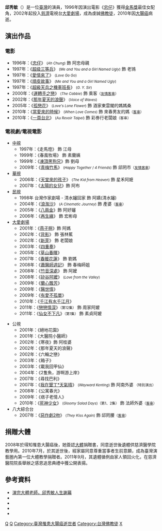 {{藝人
|姓名 = 邱秀敏
|類型 = 女演員
|圖片 = Chiu Hsiu-Min.jpeg
|圖片尺寸 = 250px
|圖片簡介 = 
|羅馬拼音 = Chiu Hsiu-Min
|英文名 = 
|暱稱 = 
|其他藝名 = 
|國籍 = {{ROC}}
|民族 = 
|出生日期 = 1946年
|出生地點 = {{TWN}}
|逝世日期 = {{death date and age|2010|7|28|1946|0|0}}
|逝世地點 = {{TWN}}[[台北|台北]][[慈濟醫院|慈濟醫院]]
|職業 = [[演員|演員]]
|語言 = [[台語|台語]]、[[現代標準漢語|國語]]
|教育程度 = 
|宗教信仰 = [[佛教|佛教]]
|配偶 = {{marriage|陳廷峰|1969}}
|兒女 = 2女
|父母 = 
|演奏樂器 = 
|出身地 = {{TWN}}
|出道作 = 
|出道日期 = 1995年
|代表作 = 電影《[[忠仔|忠仔]]》
|活躍年代 = 1995年-2010年
|經紀公司 = 
|網站 = 
|IMDb = 4309060
|音樂專輯 = 
|電影 = 
|電視劇 = 
|舞台劇 = 
|awards = {{awards|name=[[金馬獎|金馬獎]]|award=最佳女配角 |year=1997年 |title=《[[忠仔|忠仔]]》 |role=阿忠母親 }}
}}

'''邱秀敏'''（{{bd|1946年||2010年|7月28日|X邱}}）是一位[[臺灣|臺灣]]的演員，1996年因演出電影《[[忠仔|忠仔]]》獲得[[金馬獎|金馬獎]]最佳女配角，2002年起投入[[慈濟|慈濟]]電視台[[大愛劇場|大愛劇場]]，成為虔誠[[佛教徒|佛教徒]]，2010年因[[大腸癌|大腸癌]]病逝。

==演出作品==
===電影===
*1996年：《[[忠仔|忠仔]]》 <small>(''Ah Chung'')</small>  飾 阿忠母親
*1997年：《[[超级三等兵|超级三等兵]]》 <small>(''Me and You and a Girl Named Ugly'')</small>  飾 老鴇
*1997年：《[[愛情來了|愛情來了]]》 <small>(''Love Go Go'')</small>
*1997年：《[[頑皮故事|頑皮故事]]》 <small>(''Me and You and a Girl Named Ugly'')</small>
*1997年：《[[超級天兵之機車班長|超級天兵之機車班長]]》 <small>(''G. Y. Sir'')</small>
*2000年：《[[運轉手之戀|運轉手之戀]]》 <small>(''The Cabbie'')</small> 飾 乘客<small>（[[友情客串|友情客串]]）</small>
*2002年：《[[那年夏天的浪聲|那年夏天的浪聲]]》 <small>(''Voice of Waves'')</small>
*2005年：《[[孤戀花|孤戀花]]》 <small>(''Love's Lone Flower'')</small> 飾 酒家東雲閣的媽媽桑
*2010年：《[[當愛來的時候|當愛來的時候]]》 <small>(''When Love Comes'')</small> 飾 來春男友的媽<small>（[[客串|客串]]）</small>
*2010年：《[[一頁台北|一頁台北]]》 <small>(''Au Revoir Taipei'')</small> 飾 彩券行老闆娘<small>（客串）</small>


===電視劇/電視電影===
*[[中視|中視]]
**1997年：《走馬燈》 飾 江母
**1999年：《春風牧場》 飾 素蘭姨
**1999年：《[[凍頂黑狗兄|凍頂黑狗兄]]》飾 劉母
**2009年：《[[青梅竹馬_(2009年電視劇)|青梅竹馬]]》 <small>(''Happy Together'' / ''4 Friends'')</small> 飾 邱罔市<small>（[[友情客串|友情客串]]）</small>
*[[華視|華視]]
**2006年：《[[天堂來的孩子|天堂來的孩子]]》 <small>(''The Kid from Heaven'')</small> 飾 星禾阿嬷
**2007年：《[[太陽的女兒|太陽的女兒]]》飾 阿布
*[[民視|民視]]
**1998年 台灣作家劇場 - 清水嬸回家 飾 阿嬌(清水嬸)
**2004年：《[[浪淘沙_(電視劇)|浪淘沙]]》 <small>(''A Cinematic Journey'')</small> 飾 產婆<small>（[[客串|客串]]）</small>
**2005年：《[[八兩金_(電視劇)|八兩金]]》飾 阿好嬸
**2006年：《[[再生緣_(2006年台灣電視劇)|再生緣]]》 飾 宏彬母
*[[大愛劇場|大愛劇場]]
**2001年：《[[燕子啊|燕子啊]]》飾 阿媽
**2002年：《[[背影_(電視劇)|背影]]》 飾 張林蕉
**2002年：《[[新芽|新芽]]》 飾 老闆娘
**2003年：《[[四重奏_(電視劇)|四重奏]]》
**2005年：《[[草山春暉|草山春暉]]》
**2007年：《[[春暖花蓮|春暖花蓮]]》 飾 劉媽
**2008年：《[[蕭醫師週記|蕭醫師週記]]》 飾 春梅師姐
**2008年：《[[竹音深處|竹音深處]]》 飾 阿嬤
**2008年：《[[矽谷阿嬤|矽谷阿嬤]]》 <small>(''Love from the Valley'')</small>
**2009年：《[[蘭心飄芳|蘭心飄芳]]》
**2009年：《[[醫世情|醫世情]]》
**2009年：《[[有愛不孤單|有愛不孤單]]》
**2010年：《[[千江有水千江月_(電視劇)|千江有水千江月]]》
**2011年：《[[戀戀情深_(電視劇)|戀戀情深]]》<small>（第12集）</small> 飾 周家阿嬤
**2011年：《[[仙女不下凡|仙女不下凡]]》<small>（第1集）</small> 飾 素貞阿嬤

*公視
**2001年：《絕地花園》
**2001年：《大醫院小醫師》
**2002年：《寒夜》飾 阿桂婆
** 2002年：《那年夏天的浪聲》
**2002年：《六輪之戀》
** 2003年：《箱子》
** 2003年：《載我回甲仙》
** 2004年：《2隻魚，游啊游上岸》
** 2007年：《尋找巴利》
**2007年：《[[我在墾丁*天氣晴|我在墾丁*天氣晴]]》 <small>(''Wayward Kenting'')</small> 飾 阿南外婆</small> <small>（特別演出）</small>
** 2008年：《公寓春光》
** 2009年：《痞子老情人》
**2010年：《[[死神少女|死神少女]]》 <small>(''Gloomy Salad Days'')（第1、2集）</small> 飾 法師外婆<small>（[[客串|客串]]）</small>
*八大綜合台
**2007年：《[[惡作劇2吻|惡作劇2吻]]》 <small>(''They Kiss Again'')</small> 飾 邱罔腰<small>（[[客串|客串]]）</small>

== 捐贈大體 ==
2008年於得知罹患大腸癌後，她簽認[[大體|大體]]捐贈書，同意逝世後遺體供慈濟醫學院教學用。2010年7月，於其逝世後，經家屬同意尊重當事者生前意願，成為臺灣演藝圈內第一位大體教學捐贈者。2011年9月，其遺體循例由家人領回火化，在慈濟醫院院長舉辦之感恩追思典禮中獲公開表揚。

==參考資料==
*[http://udn.com/NEWS/NATIONAL/NAT5/6572800.shtml 演完大體老師，邱秀敏人生謝幕]
* {{imdb name|4309060}}{{en}}
*{{hkmdb name|23630}}
* {{douban people}}
* {{Mtime people|1447571}}

{{金馬獎最佳女配角|第33屆}}

[[Category:台灣電影女演員|Q]]
[[Category:台灣電視女演員|Q]]
[[Category:臺灣罹患大腸癌逝世者|Category:臺灣罹患大腸癌逝世者]]
[[Category:台灣佛教徒|Category:台灣佛教徒]]
[[Category:邱姓|X]]